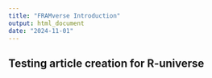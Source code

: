 ```yaml
---
title: "FRAMverse Introduction"
output: html_document
date: "2024-11-01"
---
```


## Testing article creation for R-universe
